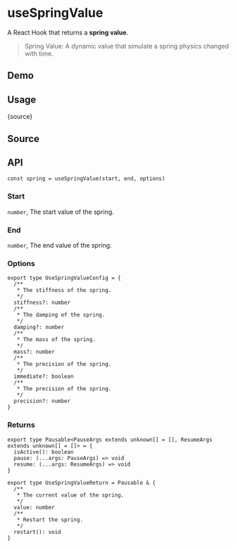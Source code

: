 # useSpringValue


<HooksType category="Animation" pausable />

A React Hook that returns a **spring value**.

> Spring Value: A dynamic value that simulate a spring physics changed with time.

## Demo


<App />

## Usage


<RawCode>{source}</RawCode>

## Source


<Source />

## API

```tsx
const spring = useSpringValue(start, end, options)
```

### Start

`number`, The start value of the spring.

### End

`number`, The end value of the spring.

### Options

```tsx
export type UseSpringValueConfig = {
  /**
   * The stiffness of the spring.
   */
  stiffness?: number
  /**
   * The damping of the spring.
   */
  damping?: number
  /**
   * The mass of the spring.
   */
  mass?: number
  /**
   * The precision of the spring.
   */
  immediate?: boolean
  /**
   * The precision of the spring.
   */
  precision?: number
}
```

### Returns

```tsx
export type Pausable<PauseArgs extends unknown[] = [], ResumeArgs extends unknown[] = []> = {
  isActive(): boolean
  pause: (...args: PauseArgs) => void
  resume: (...args: ResumeArgs) => void
}

export type UseSpringValueReturn = Pausable & {
  /**
   * The current value of the spring.
   */
  value: number
  /**
   * Restart the spring.
   */
  restart(): void
}
```
